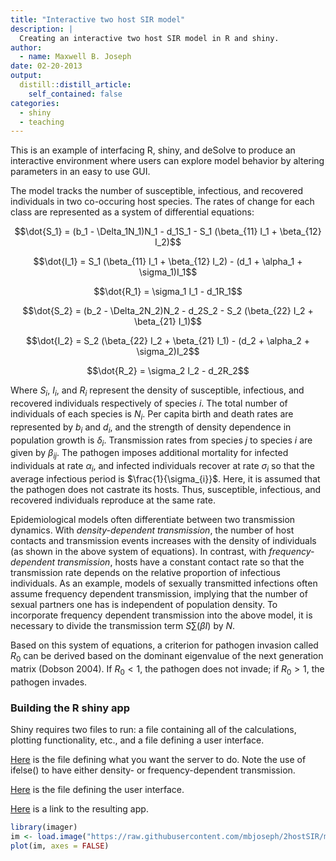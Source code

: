 ```yaml
---
title: "Interactive two host SIR model"
description: |
  Creating an interactive two host SIR model in R and shiny.
author:
  - name: Maxwell B. Joseph
date: 02-20-2013
output:
  distill::distill_article:
    self_contained: false
categories: 
  - shiny
  - teaching
---
```


This is an example of interfacing R, shiny, and deSolve to produce an 
interactive environment where users can explore model behavior by altering 
parameters in an easy to use GUI.

The model tracks the number of susceptible, infectious, and recovered 
individuals in two co-occuring host species. The rates of change for each class 
are represented as a system of differential equations:

$$\dot{S_1} = (b_1 - \Delta_1N_1)N_1 - d_1S_1 - S_1 (\beta_{11} I_1 + \beta_{12} I_2)$$

$$\dot{I_1} =  S_1 (\beta_{11} I_1 + \beta_{12} I_2) - (d_1 + \alpha_1 + \sigma_1)I_1$$

$$\dot{R_1} = \sigma_1 I_1 - d_1R_1$$

$$\dot{S_2} = (b_2 - \Delta_2N_2)N_2 - d_2S_2 - S_2 (\beta_{22} I_2 + \beta_{21} I_1)$$

$$\dot{I_2} = S_2 (\beta_{22} I_2 + \beta_{21} I_1) - (d_2 + \alpha_2 + \sigma_2)I_2$$

$$\dot{R_2} = \sigma_2 I_2 - d_2R_2$$

Where $S_i$, $I_i$, and $R_i$ represent the density of susceptible, infectious, 
and recovered individuals respectively of species $i$. The total number of 
individuals of each species is $N_i$. Per capita birth and death rates are 
represented by $b_i$ and $d_i$, and the strength of density dependence in 
population growth is $\delta_i$. Transmission rates from species $j$ to species 
$i$ are given by $\beta_{ij}$. The pathogen imposes additional mortality for 
infected individuals at rate $\alpha_{i}$, and infected individuals recover 
at rate $\sigma_{i}$ so that the average infectious period is 
$\frac{1}{\sigma_{i}}$. Here, it is assumed that the pathogen does not 
castrate its hosts. Thus, susceptible, infectious, and recovered individuals 
reproduce at the same rate.

Epidemiological models often differentiate between two transmission dynamics. 
With *density-dependent transmission*, the number of host contacts and 
transmission events increases with the density of individuals (as shown in the 
above system of equations). In contrast, with 
*frequency-dependent transmission*, hosts have a constant contact rate so that 
the transmission rate depends on the relative proportion of infectious 
individuals. As an example, models of sexually transmitted infections often 
assume frequency dependent transmission, implying that the number of sexual 
partners one has is independent of population density. To incorporate frequency 
dependent transmission into the above model, it is necessary to divide the 
transmission term $S\sum{(\beta I)}$ by $N$.

Based on this system of equations, a criterion for pathogen invasion called 
$R_0$ can be derived based on the dominant eigenvalue of the next generation 
matrix (Dobson 2004). If $R_0 < 1$, the pathogen does not invade; if $R_0>1$, 
the pathogen invades.

### Building the R shiny app ###

Shiny requires two files to run: a file containing all of the calculations, 
plotting functionality, etc., and a file defining a user interface.

[Here](https://github.com/mbjoseph/2hostSIR/blob/master/server.R) is the file 
defining what you want the server to do. Note the use of ifelse() to have 
either density- or frequency-dependent transmission.

[Here](https://github.com/mbjoseph/2hostSIR/blob/master/ui.R) is the file 
defining the user interface.

[Here](https://mbjoseph.shinyapps.io/2hostSIR/) is a link to the resulting app.

```r
library(imager)
im <- load.image("https://raw.githubusercontent.com/mbjoseph/2hostSIR/master/tests/test-expected/001.png")
plot(im, axes = FALSE)
```

